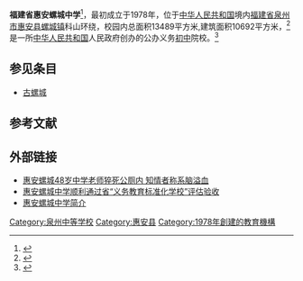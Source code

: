 {{Infobox School
  | name        = 福建省惠安螺城中学
  | other_name  = 
  | image       = 
  | motto       =
  | established = 1978
  | type        = 县级公立初中学校
  | religion    = 
  | affiliation =
  | district    = 福建省惠安县
  | grades      = 
  | principal   = 陈旭阳
  | dean        = 
  | college     = 
  | house       = 
  | sc          =
  | cs          =
  | faculty     = 
  | staff       = 
  | students    = 2086余人
  | athletics   = 
  | conference  = 
  | colors      = 
  | mascot      = 
  | magazine    = 《荷风》
  | free_label  = 
  | free_text   =
  | free_label2 = 校园面积
  | free_text2  = 约13489m<sup>2</sup>
  | free_label3 = 总建筑面积
  | free_text3  = 约10692m<sup>2</sup>
  | free_label4 = 
  | free_text4  = 
  | free_label5 = 
  | free_text5  = 
  | free_label6 = 
  | free_text6  = 
  | address     = [[中华人民共和国|中华人民共和国]][[福建省|福建省]][[泉州市|泉州市]][[惠安县|惠安县]][[螺城镇|螺城镇]]科山路西苑巷82号
  | tel         = 
  | fax         = 
  | mail        = 
  | website     = {{URL|http://halczx.30edu.com.cn/}}
}}
{{coord|25|02|27.82|N|118|47|37.72|E|display=title}}
'''福建省惠安螺城中学'''<ref>{{cite book | last = 惠安县地方志编纂委员会编 | first =  | authorlink =  | coauthors =  | title = 惠安县志 | publisher = 方志出版社 | date = 1998-7 | location = 北京 | pages = 附：重点中学简介 | url = http://fjsq.gov.cn/ShowText.asp?ToBook=3192&index=1373& | doi =  | id =  | isbn = 7-80122-352-7 }}{{Dead link|date=2019年3月 |bot=InternetArchiveBot |fix-attempted=yes }}</ref>，最初成立于1978年，位于[[中华人民共和国|中华人民共和国]]境内[[福建省|福建省]][[泉州市|泉州市]][[惠安县|惠安县]][[螺城镇|螺城镇]]科山环绕，校园内总面积13489平方米,建筑面积10692平方米，<ref>{{cite news|url=http://leaders.people.com.cn/n/2014/1216/c39663-26216206.html|title=惠安螺城中学二十四年接力献爱心|date=2014-12-16|publisher=人民网（泉州晚报）|accessdate=2016-04-20|archive-url=https://web.archive.org/web/20160506204122/http://leaders.people.com.cn/n/2014/1216/c39663-26216206.html|archive-date=2016-05-06|dead-url=yes}}</ref>是一所[[中华人民共和国|中华人民共和国]]人民政府创办的公办义务[[初中|初中]]院校。<ref>{{cite news|url=http://www.qzedu.cn/content.aspx?uni=9f4c5315-8be5-46d7-9cc5-3cbe717e1873|title='''惠安县教育局'''：惠安螺城中学顺利通过省“义务教育标准化学校”评估验收|date=2013-11-06|publisher=惠安县教育局|accessdate=2016-04-20}}</ref>

== 参见条目 ==
*[[古螺城|古螺城]]

==参考文献==
{{Reflist|2}}

== 外部链接 ==
*[https://web.archive.org/web/20160505201707/http://news.66163.com/2015-01-11/978785.shtml  惠安螺城48岁中学老师猝死公厕内 知情者称系脑溢血]
*[http://www.qzedu.cn/content.aspx?uni=9f4c5315-8be5-46d7-9cc5-3cbe717e1873 惠安螺城中学顺利通过省“义务教育标准化学校”评估验收]
*[https://web.archive.org/web/20160420110956/http://halczx.30edu.com.cn/Article/08db3a31-cde1-49b5-96b4-97831f0d264b.shtml  惠安螺城中学简介]

{{DEFAULTSORT:HuiAn Co Loa Citadel middle school}}
[[Category:泉州中等学校|Category:泉州中等学校]]
[[Category:惠安县|Category:惠安县]]
[[Category:1978年創建的教育機構|Category:1978年創建的教育機構]]